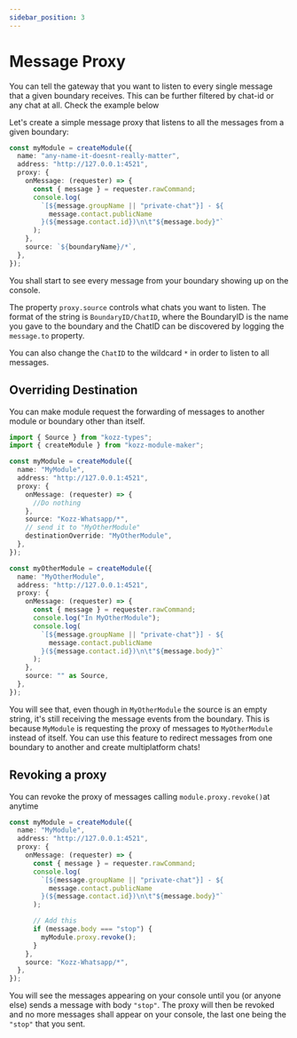 ```yaml
---
sidebar_position: 3
---
```


# Message Proxy

You can tell the gateway that you want to listen to every single message that a given boundary receives. This can be further filtered by chat-id or any chat at all. Check the example below

Let's create a simple message proxy that listens to all the messages from a given boundary:

```typescript
const myModule = createModule({
  name: "any-name-it-doesnt-really-matter",
  address: "http://127.0.0.1:4521",
  proxy: {
    onMessage: (requester) => {
      const { message } = requester.rawCommand;
      console.log(
        `[${message.groupName || "private-chat"}] - ${
          message.contact.publicName
        }(${message.contact.id})\n\t"${message.body}"`
      );
    },
    source: `${boundaryName}/*`,
  },
});
```

You shall start to see every message from your boundary showing up on the console.

The property `proxy.source` controls what chats you want to listen. The format of the string is `BoundaryID/ChatID`, where the BoundaryID is the name you gave to the boundary and the ChatID can be discovered by logging the `message.to` property.

You can also change the `ChatID` to the wildcard `*` in order to listen to all messages.

## Overriding Destination

You can make module request the forwarding of messages to another module or boundary other than itself.

```typescript
import { Source } from "kozz-types";
import { createModule } from "kozz-module-maker";

const myModule = createModule({
  name: "MyModule",
  address: "http://127.0.0.1:4521",
  proxy: {
    onMessage: (requester) => {
      //Do nothing
    },
    source: "Kozz-Whatsapp/*",
    // send it to "MyOtherModule"
    destinationOverride: "MyOtherModule",
  },
});

const myOtherModule = createModule({
  name: "MyOtherModule",
  address: "http://127.0.0.1:4521",
  proxy: {
    onMessage: (requester) => {
      const { message } = requester.rawCommand;
      console.log("In MyOtherModule");
      console.log(
        `[${message.groupName || "private-chat"}] - ${
          message.contact.publicName
        }(${message.contact.id})\n\t"${message.body}"`
      );
    },
    source: "" as Source,
  },
});
```

You will see that, even though in `MyOtherModule` the source is an empty string, it's still receiving the message events from the boundary. This is because `MyModule` is requesting the proxy of messages to `MyOtherModule` instead of itself. You can use this feature to redirect messages from one boundary to another and create multiplatform chats!

## Revoking a proxy

You can revoke the proxy of messages calling `module.proxy.revoke()`at anytime

```typescript
const myModule = createModule({
  name: "MyModule",
  address: "http://127.0.0.1:4521",
  proxy: {
    onMessage: (requester) => {
      const { message } = requester.rawCommand;
      console.log(
        `[${message.groupName || "private-chat"}] - ${
          message.contact.publicName
        }(${message.contact.id})\n\t"${message.body}"`
      );

      // Add this
      if (message.body === "stop") {
        myModule.proxy.revoke();
      }
    },
    source: "Kozz-Whatsapp/*",
  },
});
```

You will see the messages appearing on your console until you (or anyone else) sends a message with body `"stop"`. The proxy will then be revoked and no more messages shall appear on your console, the last one being the `"stop"` that you sent.
